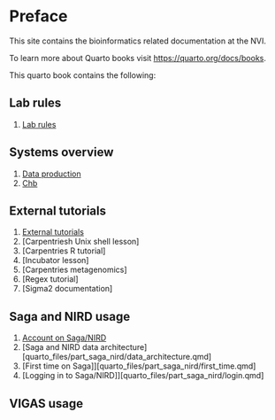 # Preface {.unnumbered}

This site contains the bioinformatics related documentation at the NVI.

To learn more about Quarto books visit <https://quarto.org/docs/books>.

This quarto book contains the following:

## Lab rules

1.  [Lab rules](quarto_files/labrules/labrules.qmd)

## Systems overview

1.  [Data production](quarto_files/part_configrations/setting_home_dir.qmd)
2.  [Chb](quarto_files/part_configrations/connecting_r_studio_to_github.qmd)

## External tutorials

1. [External tutorials](quarto_files/part_external/external_tutorials.qmd)
1. [Carpentriesh Unix shell lesson]
2. [Carpentries R tutorial]
3. [Incubator lesson]
4. [Carpentries metagenomics]
5. [Regex tutorial]
6. [Sigma2 documentation]

## Saga and NIRD usage

1. [Account on Saga/NIRD](quarto_files/part_saga_nird/external_tutorials.qmd)
2. [Saga and NIRD data architecture][quarto_files/part_saga_nird/data_architecture.qmd]
3. [First time on Saga]][quarto_files/part_saga_nird/first_time.qmd]
4. [Logging in to Saga/NIRD]][quarto_files/part_saga_nird/login.qmd]


## VIGAS usage







